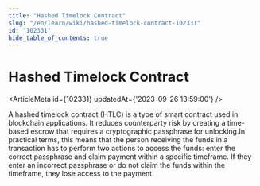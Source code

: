 ```yaml
---
title: "Hashed Timelock Contract"
slug: "/en/learn/wiki/hashed-timelock-contract-102331"
id: "102331"
hide_table_of_contents: true
---
```



# Hashed Timelock Contract

<ArticleMeta id={102331} updatedAt={'2023-09-26 13:59:00'} />
<div className='border-solid border-b border-t-0 my-4 border-[var(--ifm-color-gray-300)]' />

A hashed timelock contract (HTLC) is a type of smart contract used in blockchain applications. It reduces counterparty risk by creating a time-based escrow that requires a cryptographic passphrase for unlocking.In practical terms, this means that the person receiving the funds in a transaction has to perform two actions to access the funds: enter the correct passphrase and claim payment within a specific timeframe. If they enter an incorrect passphrase or do not claim the funds within the timeframe, they lose access to the payment.
